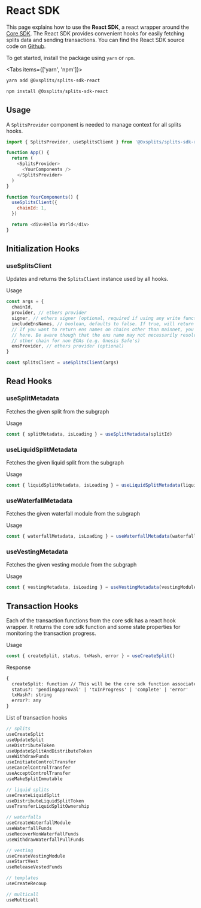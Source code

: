 
# React SDK

This page explains how to use the **React SDK**, a react wrapper around the
[Core SDK](/dev/sdk). The React SDK provides convenient hooks for easily
fetching splits data and sending transactions. You can find the React SDK source
code on
[Github](https://github.com/0xSplits/splits-sdk/tree/main/packages/splits-sdk-react).

To get started, install the package using `yarn` or `npm`.

<Tabs items={['yarn', 'npm']}>

  <Tab>

```bash
yarn add @0xsplits/splits-sdk-react
```

  </Tab>
  <Tab>

```bash
npm install @0xsplits/splits-sdk-react
```

  </Tab>
</Tabs>

## Usage

A `SplitsProvider` component is needed to manage context for all splits hooks.

```js
import { SplitsProvider, useSplitsClient } from '@0xsplits/splits-sdk-react'

function App() {
  return (
    <SplitsProvider>
      <YourComponents />
    </SplitsProvider>
  )
}

function YourComponents() {
  useSplitsClient({
    chainId: 1,
  })

  return <div>Hello World</div>
}
```

## Initialization Hooks

### useSplitsClient

Updates and returns the `SplitsClient` instance used by all hooks.

Usage

```js
const args = {
  chainId,
  provider, // ethers provider
  signer, // ethers signer (optional, required if using any write functions)
  includeEnsNames, // boolean, defaults to false. If true, will return ens names for split recipients (only for mainnet)
  // If you want to return ens names on chains other than mainnet, you can pass in a mainnet provider
  // here. Be aware though that the ens name may not necessarily resolve to the proper address on the
  // other chain for non EOAs (e.g. Gnosis Safe's)
  ensProvider, // ethers provider (optional)
}

const splitsClient = useSplitsClient(args)
```

## Read Hooks

### useSplitMetadata

Fetches the given split from the subgraph

Usage

```js
const { splitMetadata, isLoading } = useSplitMetadata(splitId)
```

### useLiquidSplitMetadata

Fetches the given liquid split from the subgraph

Usage

```js
const { liquidSplitMetadata, isLoading } = useLiquidSplitMetadata(liquidSplitId)
```

### useWaterfallMetadata

Fetches the given waterfall module from the subgraph

Usage

```js
const { waterfallMetadata, isLoading } = useWaterfallMetadata(waterfallModuleId)
```

### useVestingMetadata

Fetches the given vesting module from the subgraph

Usage

```js
const { vestingMetadata, isLoading } = useVestingMetadata(vestingModuleId)
```

## Transaction Hooks

Each of the transaction functions from the core sdk has a react hook wrapper. It
returns the core sdk function and some state properties for monitoring the
transaction progress.

Usage

```js
const { createSplit, status, txHash, error } = useCreateSplit()
```

Response

```graphql
{
  createSplit: function // This will be the core sdk function associated with each hook
  status?: 'pendingApproval' | 'txInProgress' | 'complete' | 'error'
  txHash?: string
  error?: any
}
```

List of transaction hooks

```js
// splits
useCreateSplit
useUpdateSplit
useDistributeToken
useUpdateSplitAndDistributeToken
useWithdrawFunds
useInitiateControlTransfer
useCancelControlTransfer
useAcceptControlTransfer
useMakeSplitImmutable

// liquid splits
useCreateLiquidSplit
useDistributeLiquidSplitToken
useTransferLiquidSplitOwnership

// waterfalls
useCreateWaterfallModule
useWaterfallFunds
useRecoverNonWaterfallFunds
useWithdrawWaterfallPullFunds

// vesting
useCreateVestingModule
useStartVest
useReleaseVestedFunds

// templates
useCreateRecoup

// multicall
useMulticall
```
